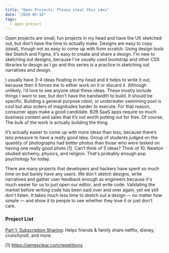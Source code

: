 ```yaml
---
title: "Open Projects: Please steal this idea"
date: "2020-05-10"
tags:
  - open project
---
```


Open projects are small, fun projects in my head and have the UX sketched out, but don’t have the time to actually make. Designs are easy to copy (steal), though not as easy to come up with from scratch. Using design tools like Sketch and Figma, it's easy to create and share a design. I'm new to sketching out designs, because I've usually used bootstrap and other CSS libraries to design as I go and this series is a practice in sketching out narratives and design. 

I usually have 3-4 ideas floating in my head and it helps to write it out, because then it forces me to either work on it or discard it. Although unlikely, I’d love to see anyone steal these ideas. These mostly include things I want to see, but don’t have the bandwidth to build. It should be specific. Building a general purpose robot, or underwater swimming pool is cool but also orders of magnitudes harder to execute. For that reason, consumer apps make a good candidate. B2B SaaS apps require so much business context and sales that it’s not worth putting out for free. Of course, The bulk of the work is actually building the thing.

It’s actually easier to come up with more ideas than less, because there’s less pressure to have a really good idea. Group of students judged on the quantity of photographs had better photos than those who were tasked on having one really good photo [1]. Can’t think of 5 ideas? Think of 10. Newton studied alchemy, physics, and religion. That's probably enough pop psychology for today.

There are many projects that developers and hackers have spent so much time on but barely have any users. We don't sketch designs, write narratives and gather user feedback enough as engineers because it's much easier for us to just open our editor, and write code. Validating the market before writing code has been said over and over again, yet we still don't listen. It takes much less time to sketch out a design &mdash; no matter how simple &mdash; and show it to people to see whether they love it or just don't care.

### Project List

[Part 1: Subscription Sharing](open-project-subshare):
Helps friends & family share netflix, disney, crunchyroll, and more.

[1] https://jamesclear.com/repetitions
